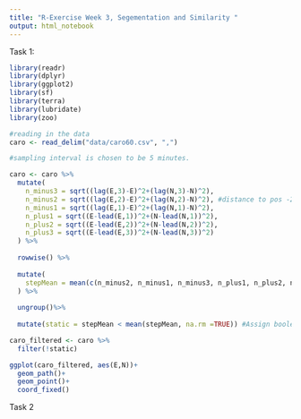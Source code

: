 ```yaml
---
title: "R-Exercise Week 3, Segementation and Similarity "
output: html_notebook
---
```


Task 1:

```r

library(readr)        
library(dplyr)        
library(ggplot2)      
library(sf)          
library(terra)        
library(lubridate)
library(zoo)

#reading in the data
caro <- read_delim("data/caro60.csv", ",")

#sampling interval is chosen to be 5 minutes.

caro <- caro %>%
  mutate(
    n_minus3 = sqrt((lag(E,3)-E)^2+(lag(N,3)-N)^2),
    n_minus2 = sqrt((lag(E,2)-E)^2+(lag(N,2)-N)^2), #distance to pos -2 minutes
    n_minus1 = sqrt((lag(E,1)-E)^2+(lag(N,1)-N)^2),
    n_plus1 = sqrt((E-lead(E,1))^2+(N-lead(N,1))^2),
    n_plus2 = sqrt((E-lead(E,2))^2+(N-lead(N,2))^2),
    n_plus3 = sqrt((E-lead(E,3))^2+(N-lead(N,3))^2)
  ) %>%
  
  rowwise() %>%
  
  mutate(
    stepMean = mean(c(n_minus2, n_minus1, n_minus3, n_plus1, n_plus2, n_plus3))
  ) %>%
  
  ungroup()%>%
  
  mutate(static = stepMean < mean(stepMean, na.rm =TRUE)) #Assign boolean if the step-mean is below threshold (= mean of all stepmeans)

caro_filtered <- caro %>%
  filter(!static)

ggplot(caro_filtered, aes(E,N))+
  geom_path()+
  geom_point()+
  coord_fixed()

```

Task 2

```r



















```

